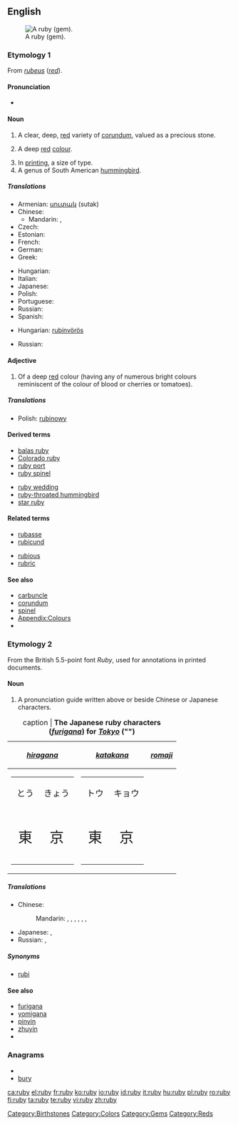 {{also|Ruby}}
==English==
{{wikipedia}}
[[Image:Ruby cristal.jpg|thumb|A ruby (gem).]]

===Etymology 1===
From {{etyl|la}} ''[[rubeus]]'' (''[[red]]'').

====Pronunciation====
* {{rhymes|uːbi}}

====Noun====
{{en-noun|rub|ies}}

# A clear, deep, [[red]] variety of [[corundum]], valued as a precious stone.
# {{colour}} A deep [[red]] [[colour]].
#: {{color panel|E0115F}}
# In [[printing]], a size of type.
# A genus of South American [[hummingbird]].

=====Translations=====
{{trans-top|type of gem}}
* Armenian: [[սուտակ]] (sutak)
* Chinese:
** Mandarin: {{t-|cmn|紅寶石|sc=Hani|xs=Mandarin}}, {{t-|cmn|红宝石|tr=hóngbǎoshí|sc=Hani|xs=Mandarin}}
* Czech: {{t-|cs|rubín|m}}
* Estonian: {{t-|et|rubiin}}
* French: {{t+|fr|rubis|m}}
* German: {{t+|de|Rubin|m}}
* Greek: {{t+|el|ρουμπίνι|sc=Grek}}
{{trans-mid}}
* Hungarian: {{t-|hu|rubin}}
* Italian: {{t+|it|rubino|m}}
* Japanese: {{t-|ja|ルビー|tr=rubī|sc=Jpan}}
* Polish: {{t-|pl|rubin|m}}
* Portuguese: {{t+|pt|rubi|m}}
* Russian: {{t+|ru|рубин|m|tr=rubín|sc=Cyrl}}
* Spanish: {{t+|es|rubí|m}}
{{trans-bottom}}

{{trans-top|colour}}
* Hungarian: [[rubinvörös]]
{{trans-mid}}
* Russian: {{t+|ru|рубиновый|tr=rubínovyj|sc=Cyrl}}
{{trans-bottom}}

{{trans-top|size of typeface}}
{{trans-mid}}
{{trans-bottom}}

{{trans-top|hummingbird}}
{{trans-mid}}
{{trans-bottom}}

====Adjective====
{{en-adj}}

# {{colour}} Of a deep [[red]] colour (having any of numerous bright colours reminiscent of the colour of blood or cherries or tomatoes).

=====Translations=====
{{trans-top|colour}}
* Polish: [[rubinowy]]
{{trans-mid}}
{{trans-bottom}}

====Derived terms====
{{top2}}
* [[balas ruby]]
* [[Colorado ruby]]
* [[ruby port]]
* [[ruby spinel]]
{{mid2}}
* [[ruby wedding]]
* [[ruby-throated hummingbird]]
* [[star ruby]]
{{bottom}}

====Related terms====
{{top2}}
* [[rubasse]]
* [[rubicund]]
{{mid2}}
* [[rubious]]
* [[rubric]]
{{bottom}}

====See also====
* [[carbuncle]]
* [[corundum]]
* [[spinel]]
* [[Appendix:Colours]]
* {{pedialite|Ruby}}

===Etymology 2===
From the British 5.5-point font ''Ruby'', used for annotations in printed documents.

====Noun====
{{en-noun|rub|ies}}

# A pronunciation guide written above or beside Chinese or Japanese characters.

{| border="1" cellpadding="5" align="center"
|+caption | '''The Japanese ruby characters (''[[furigana]]'') for ''[[Tokyo]]'' ("{{Jpan|東京}}")'''
|-
! ''[[hiragana]]''
! ''[[katakana]]''
! ''[[romaji]]''
|-
|
{| border="0" cellpadding="2" cellspacing="0"
|-
| style="text-align: center; font-size: 120%" lang="ja" | とう
| style="text-align: center; font-size: 120%" lang="ja" | きょう
|-
| style="text-align: center; font-size: 200%" lang="ja" | 東
| style="text-align: center; font-size: 200%" lang="ja" | 京
|}
|
{| border="0" cellpadding="2" cellspacing="0"
|-
| style="text-align: center; font-size: 120%" lang="ja" | トウ
| style="text-align: center; font-size: 120%" lang="ja" | キョウ
|-
| style="text-align: center; font-size: 200%" lang="ja" | 東
| style="text-align: center; font-size: 200%" lang="ja" | 京
|}
|
{| border="0" cellpadding="2" cellspacing="0"
|-
|-
| style="text-align: center; font-size: 120%" | tō
| style="text-align: center; font-size: 120%" | kyō
|-
| style="text-align: center; font-size: 200%" lang="ja" | 東
| style="text-align: center; font-size: 200%" lang="ja" | 京
|}
|}

=====Translations=====
{{trans-top|pronunciation guide}}
* Chinese:
*: Mandarin: {{t|cmn|旁註標記|sc=Hani|xs=Mandarin}},  {{t|cmn|旁注标记|tr=pángzhù biāojì|sc=Hani|xs=Mandarin}},  {{t|cmn|註音標示|sc=Hani|xs=Mandarin}},  {{t|cmn|注音标示|tr=zhùyīn biāoshì|sc=Hani|xs=Mandarin}},  {{t|cmn|加註音|sc=Hani|xs=Mandarin}},  {{t|cmn|加注音|tr=jiāzhùyīn|sc=Hani|xs=Mandarin}},  {{t-|cmn|ruby|sc=Latn|xs=Mandarin}}
{{trans-mid}}
* Japanese: {{t-|ja|振り仮名|tr=ふりがな, furigana|sc=Jpan}},  {{t-|ja|ルビ|tr=rubi|sc=Jpan}}
* Russian: {{t|ru|агат|m|tr=agát|sc=Cyrl}},  {{qualifier|indeclinable}} {{t|ru|руби|m|tr=rúbi|sc=Cyrl}}
{{trans-bottom}}

=====Synonyms=====
* [[rubi]]

====See also====
* [[furigana]]
* [[yomigana]]
* [[pinyin]]
* [[zhuyin]]
* {{pedialite|Ruby characters}}

===Anagrams===
* {{alphagram|bruy}}
* [[bury]]

[[Category:Birthstones]]
[[Category:Colors]]
[[Category:Gems]]
[[Category:Reds]]

[[ca:ruby]]
[[el:ruby]]
[[fr:ruby]]
[[ko:ruby]]
[[io:ruby]]
[[id:ruby]]
[[it:ruby]]
[[hu:ruby]]
[[pl:ruby]]
[[ro:ruby]]
[[fi:ruby]]
[[ta:ruby]]
[[te:ruby]]
[[vi:ruby]]
[[zh:ruby]]